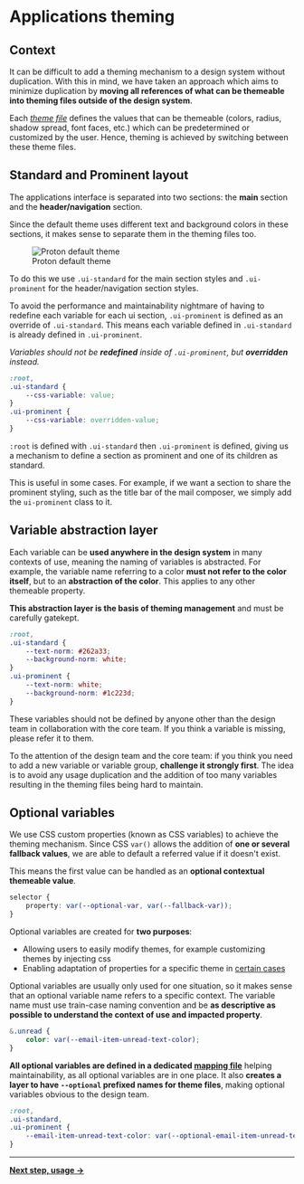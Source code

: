 


<Meta title={getTitle(__filename)} />

# Applications theming

## Context

It can be difficult to add a theming mechanism to a design system without duplication. With this in mind, we have taken an approach which aims to minimize duplication by **moving all references of what can be themeable into theming files outside of the design system**.

Each [_theme file_](https://github.com/ProtonMail/WebClients/tree/main/packages/styles/scss/themes) defines the values that can be themeable (colors, radius, shadow spread, font faces, etc.) which can be predetermined or customized by the user. Hence, theming is achieved by switching between these theme files.

## Standard and Prominent layout

The applications interface is separated into two sections: the **main** section and the **header/navigation** section.

Since the default theme uses different text and background colors in these sections, it makes sense to separate them in the theming files too.

<figure className="text-center">
    <img className="shadow-lifted w25" src={themeDefaultSvg} alt="Proton default theme" />
    <figcaption className="text-sm mt0-5 mb0 text-italic">Proton default theme</figcaption>
</figure>

To do this we use `.ui-standard` for the main section styles and `.ui-prominent` for the header/navigation section styles.

To avoid the performance and maintainability nightmare of having to redefine each variable for each ui section, `.ui-prominent` is defined as an override of `.ui-standard`. This means each variable defined in `.ui-standard` is already defined in `.ui-prominent`.

_Variables should not be **redefined** inside of `.ui-prominent`, but **overridden** instead._

```css
:root,
.ui-standard {
    --css-variable: value;
}
.ui-prominent {
    --css-variable: overridden-value;
}
```

`:root` is defined with `.ui-standard` then `.ui-prominent` is defined, giving us a mechanism to define a section as prominent and one of its children as standard.

This is useful in some cases. For example, if we want a section to share the prominent styling, such as the title bar of the mail composer, we simply add the `ui-prominent` class to it.

## Variable abstraction layer

Each variable can be **used anywhere in the design system** in many contexts of use, meaning the naming of variables is abstracted. For example, the variable name referring to a color **must not refer to the color itself**, but to an **abstraction of the color**. This applies to any other themeable property.

**This abstraction layer is the basis of theming management** and must be carefully gatekept.

```css
:root,
.ui-standard {
    --text-norm: #262a33;
    --background-norm: white;
}
.ui-prominent {
    --text-norm: white;
    --background-norm: #1c223d;
}
```

<Alert type="info">
    These variables should not be defined by anyone other than the design team in collaboration with the core team. If
    you think a variable is missing, please refer it to them.
</Alert>

To the attention of the design team and the core team: if you think you need to add a new variable or variable group, **challenge it strongly first**. The idea is to avoid any usage duplication and the addition of too many variables resulting in the theming files being hard to maintain.

## Optional variables

We use CSS custom properties (known as CSS variables) to achieve the theming mechanism. Since CSS `var()` allows the addition of **one or several fallback values**, we are able to default a referred value if it doesn't exist.

This means the first value can be handled as an **optional contextual themeable value**.

```css
selector {
    property: var(--optional-var, var(--fallback-var));
}
```

Optional variables are created for **two purposes**:

-   Allowing users to easily modify themes, for example customizing themes by injecting css
-   Enabling adaptation of properties for a specific theme in [certain cases](/docs/core-concepts-theming-usage--page#themeable-value-with-optional)

Optional variables are usually only used for one situation, so it makes sense that an optional variable name refers to a specific context. The variable name must use train-case naming convention and be **as descriptive as possible to understand the context of use and impacted property**.

```css
&.unread {
    color: var(--email-item-unread-text-color);
}
```

**All optional variables are defined in a dedicated [mapping file](https://github.com/ProtonMail/WebClients/blob/main/packages/styles/scss/base/custom-properties/_optionals.scss)** helping maintainability, as all optional variables are in one place. It also **creates a layer to have `--optional` prefixed names for theme files**, making optional variables obvious to the design team.

```css
:root,
.ui-standard,
.ui-prominent {
    --email-item-unread-text-color: var(--optional-email-item-unread-text-color, var(--text-norm));
}
```

---

**[Next step, usage &rarr;](/docs/core-concepts-theming-usage--page)**
